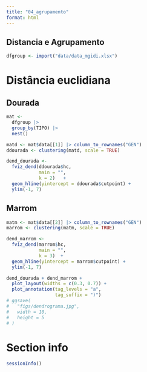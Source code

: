 ```yaml
---
title: "04_agrupamento"
format: html
---
```



## Distancia e Agrupamento

```r

dfgroup <- import("data/data_mgidi.xlsx")

```


# Distância euclidiana
## Dourada
```r
mat <- 
  dfgroup |> 
  group_by(TIPO) |> 
  nest()

matd <- mat$data[[1]] |> column_to_rownames("GEN")
ddourada <- clustering(matd, scale = TRUE)

dend_dourada <- 
  fviz_dend(ddourada$hc,
            main = "",
            k = 2)   +
  geom_hline(yintercept = ddourada$cutpoint) +
  ylim(-1, 7)

```

## Marrom
```r
matm <- mat$data[[2]] |> column_to_rownames("GEN")
marrom <- clustering(matm, scale = TRUE)

dend_marrom <- 
  fviz_dend(marrom$hc,
            main = "",
            k = 3)  + 
  geom_hline(yintercept = marrom$cutpoint) +
  ylim(-1, 7)

dend_dourada + dend_marrom +
  plot_layout(widths = c(0.3, 0.7)) +
  plot_annotation(tag_levels = "a", 
                  tag_suffix = ")")
# ggsave(
#   "figs/dendrograma.jpg",
#   width = 10,
#   height = 5
# )
```


# Section info
```r
sessionInfo()
```
